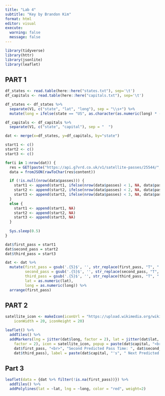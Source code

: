 ```yaml
---
title: "Lab 4"
subtitle: "Key by Brandon Kim"
format: html
editor: visual
execute: 
  warning: false
  message: false
---
```


```r
library(tidyverse)
library(httr)
library(jsonlite)
library(leaflet)
```

## PART 1

```r
df_states <- read.table(here::here("states.txt"), sep='\t')
df_capitals <- read.table(here::here("capitals.txt"), sep='\t')
```

```r
df_states <- df_states %>%
  separate(V1, c("state", "lat", "long"), sep = "\\s+") %>%
  mutate(long = ifelse(state == "US", as.character(as.numeric(long) * -1), long))

df_capitals <- df_capitals %>%
  separate(V1, c("state", "capital"), sep = "  ")

dat <- merge(x=df_states, y=df_capitals, by="state")
```

```r
start1 <- c()
start2 <- c()
start3 <- c()

for(i in 1:nrow(dat)) {
  res = GET(paste("https://api.g7vrd.co.uk/v1/satellite-passes/25544/", dat[i,2], "/", dat[i,3], ".json?hours=72", sep=""))
  data = fromJSON(rawToChar(res$content))

  if (!is.null(nrow(data$passes))) {
    start1 <- append(start1, ifelse(nrow(data$passes) < 1, NA, data$passes[1,1]))
    start2 <- append(start2, ifelse(nrow(data$passes) < 2, NA, data$passes[2,1]))
    start3 <- append(start3, ifelse(nrow(data$passes) < 3, NA, data$passes[3,1]))
  }
  else {
    start1 <- append(start1, NA)
    start2 <- append(start2, NA)
    start3 <- append(start3, NA)
  }
  
  Sys.sleep(0.5)
}
```

```r
dat$first_pass = start1 
dat$second_pass = start2
dat$third_pass = start3

dat <- dat %>%
  mutate(first_pass = gsub('.{5}$', '', str_replace(first_pass, "T", " ")),
         second_pass = gsub('.{5}$', '', str_replace(second_pass, "T", " ")),
         third_pass = gsub('.{5}$', '', str_replace(third_pass, "T", " ")),
         lat = as.numeric(lat), 
         long = as.numeric(long)) %>%
  arrange(first_pass)
```

## PART 2

```r
satellite_icon <- makeIcon(iconUrl = "https://upload.wikimedia.org/wikipedia/commons/thumb/c/c2/Transiting_Exoplanet_Survey_Satellite_artist_concept_%28transparent_background%29.png/1024px-Transiting_Exoplanet_Survey_Satellite_artist_concept_%28transparent_background%29.png",
    iconWidth = 20, iconHeight = 20)
```

```r
leaflet() %>%
  addTiles() %>%
  addMarkers(lng = jitter(dat$long, factor = 2), lat = jitter(dat$lat,
    factor = 2), icon = satellite_icon, popup = paste(dat$capital, "<br>", "First Predicted Pass Time: ",
    dat$first_pass, "<br>", "Second Predicted Pass Time: ", dat$second_pass, "<br>", "Third Predicted Pass Time: ",
    dat$third_pass), label = paste(dat$capital, "'s", " Next Predicted Pass Time: ", dat$first_pass, sep = ""))
```

## Part 3 

```r
leaflet(data = {dat %>% filter(!is.na(first_pass))}) %>%
  addTiles() %>%
  addPolylines(lat = ~lat, lng = ~long, color = "red", weight=2)
```





